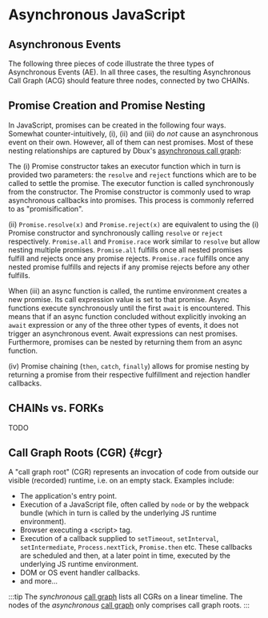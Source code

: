 # Asynchronous JavaScript



<TOC toc={toc} />

## Asynchronous Events

The following three pieces of code illustrate the three types of Asynchronous Events (AE). In all three cases, the resulting Asynchronous Call Graph (ACG) should feature three nodes, connected by two CHAINs.

<div className="flex flex-row flex-wrap">
  <CodeBlock className="border-purple" lang="js" src="async-send-file-await.js" />
  <HSpace />
  <CodeBlock className="border-purple" lang="js" src="async-send-file-promise.js" />
  <HSpace />
  <CodeBlock className="border-purple" lang="js" src="async-send-file-cb.js" />
</div>

<!-- 
TODO: this

% ###############################################################################
\subsection{Asynchronous Events and Promise Links}
% ###############################################################################

Modern JS engines are driven by a single-threaded event loop dispatching events from multiple queues. These queued events include all user-requested JS events, such as the program's entry point, event handler callbacks and \code{async} function stacks interrupted by \code{await}.
% \footnote{(https://nodejs.org/en/docs/guides/event-loop-timers-and-nexttick/, https://developer.mozilla.org/en-US/docs/Web/JavaScript/EventLoop)}
JavaScript is non-preemptive and single-threaded, thereby guaranteeing that once dequeued, a script keeps executing until the call stack has no more user code on it, or until it interrupts itself with a root-level \code{await} before another event is dequeued.
Our approach supports the latest asynchronous features of ES2020 but, in order to be accurate, requires Promises to adhere to the A+ specification~\cite{promiseaplus}, as modern browsers, Node and other JS engines do.
% NOTE: “Promises/A+ mandates that "thenCbs" must be executed asynchronously. However, Promises/A is ambiguous about whether onFulfilled can be fired immediately and synchronously”

To build the ACG, we record three types of Asynchronous Events (AE). Any AE \code{e} has at least two properties: the \code{scheduler}, the event that scheduled it, and \code{toRoot}, the CGR that executes upon its completion. Once the \code{toRoot} executed, the AE and its \code{toRoot} have a unique 1:1 relationship, which is why we may refer to them interchangeably (``an AE's CGR'' or ``a CGR's AE''). The AE types are:

\begin{enumerate}
  \item \code{AWAIT} \textemdash{} Scheduled by an \code{await} expression. \code{toRoot(e)} is the root of the continuation's virtual context or ``resume context/root''.
        Additional properties: \code{nestedPromise}: the await argument if it is a promise. \code{callerPromise}: promise of the async function, returned to caller.
  \item \code{THEN} \textemdash{} Scheduled by \code{q = p.THEN(f[, g])} for some promise \code{p}. For brevity, we use \code{THEN} to represent \code{then}, \code{catch} and \code{finally}. \code{toRoot(e)} is that of \code{e}'s fulfillment or rejection handler, which we also call \code{thenCb}. Additional properties: \code{p}, \code{q}.
        % \code{nestedPromise}, \code{realContext} (context of the async function).
  \item \code{CB} \textemdash{} Asynchronous callbacks scheduled by a call to an uninstrumented function which takes at least one argument \code{f} of type \code{function}. \code{toRoot(e)} is that of the executed callback \code{f}. Every execution of \code{f} will create another edge. Additional property: promise \code{p} (if callback was scheduled inside \code{p}'s promise ctor).
\end{enumerate}

We record the rest of the promise graph in five (out of six) types of PromiseLinks. Each link stores a NESTING relationship between two promises \code{from} and \code{to}: \textbf{NestedThen} links the promises involved in a \code{THEN} event: \code{to = p.then(() => from)} for some promise \code{p}. \textbf{AsyncReturn} links the promise returned by an \code{async} function \code{f} and its caller's return value \textemdash{} \code{to = f()}. \textbf{Resolve} links \code{to = PRe(from)} if \code{from} is promise, where \code{PRe} is \code{Promise.resolve} or \code{Promise.reject}. One \textbf{All} link is created from each promise \code{$p_i$} in \code{to = PAll([$p_1$, $p_2$...])} where \code{PAll} are Promise \code{all} or \code{allSettled} functions. We also add the special \textbf{Promisify} type which is added when the \code{resolve} or \code{reject} function of a promise ctor is called. We have not yet implemented a link for \textbf{Promise.race}.

A CGR is defined as ``belonging to'', or ``owned by'' a promise \code{p}, if the CGR is directly scheduled via \code{p}. That includes \code{p}'s \code{thenCbs}, async function resume roots (the owner \code{p} is its \code{callerPromise}) and promisified asynchronous callbacks. Note that not all promises
% (e.g. \code{Promise.resolve()})
have CGRs.
 -->




<!-- 
% see https://docs.google.com/presentation/d/1-jx2MDEBoufTazqmeKHII0h_aU0F9NF6iRlwOXjstaY/edit#slide=id.gf19b7b13b3_0_543



Below are several illustrations of asynchronous programs and their expected conceptual ACG.

Fig.~\ref{fig:ae-comparison-code} illustrates the three types of Asynchronous Events (AE). In all three cases, the resulting Asynchronous Call Graph (ACG) should feature three nodes, connected by two CHAINs.

-->

## Promise Creation and Promise Nesting

<!-- % \begin{figure}[t]
%   \begin{minted}{javascript}
% function sleep(ms) {
%   return new Promise((resolve) => setTimeout(resolve, ms));
% }
%   \end{minted}
%   \captiondetail[Implement `sleep` with `setTimeout`]{The Promise constructor itself does not trigger an asynchronous event but `setTimeout` does.}
%   \label{fig:promise_sleep}
% \end{figure} -->


In JavaScript, promises can be created in the following four ways. Somewhat counter-intuitively, (i), (ii) and (iii) do *not* cause an asynchronous event on their own.
However, all of them can nest promises. Most of these nesting relationships are captured by Dbux's [asynchronous call graph](../using-dbux/08-call-graph.mdx#async):

The (i) Promise constructor takes an executor function which in turn is provided two parameters: the `resolve` and `reject` functions which are to be called to settle the promise. The executor function is called synchronously from the constructor. The Promise constructor is commonly used to wrap asynchronous callbacks into promises. This process is commonly referred to as "promisification".

(ii) `Promise.resolve(x)` and `Promise.reject(x)` are equivalent to using the (i) Promise constructor and synchronously calling `resolve` or `reject` respectively. `Promise.all` and `Promise.race` work similar to `resolve` but allow nesting multiple promises. `Promise.all` fulfills once all nested promises fulfill and rejects once any promise rejects. `Promise.race` fulfills once any nested promise fulfills and rejects if any promise rejects before any other fulfills.

When (iii) an async function is called, the runtime environment creates a new promise. Its call expression value is set to that promise. Async functions execute synchronously until the first `await` is encountered. This means that if an async function concluded without explicitly invoking an `await` expression or any of the three other types of events, it does not trigger an asynchronous event. Await expressions can nest promises. Furthermore, promises can be nested by returning them from an async function.

(iv) Promise chaining (`then`, `catch`, `finally`) allows for promise nesting by returning a promise from their respective fulfillment and rejection handler callbacks.

<!-- TODO: (v) [Dynamic imports](https://developer.mozilla.org/en-US/docs/Web/JavaScript/Reference/Statements/import\#Dynamic_Imports) and other native functions might return promises. (but they don't nest) -->


## CHAINs vs. FORKs

TODO

<!-- 
TODO: this - remember: no need to get too technical. We better link the paper(s)/technical report(s) instead.

ref - more examples: https://docs.google.com/presentation/d/1HT7VcdklD5dG7jZvW4ytk3ZB3bpGAZTQ52Ml6vDF_U8/edit#slide=id.gb48a591586_0_331

Below are several illustrations of asynchronous programs and their expected conceptual ACG (forks and chains):

\begin{figure}[H]
  \includegraphics[width=\maxwidth{1.0\columnwidth}]{chain_fork_1}
  \caption{Promises (CHAIN vs. FORK)}
  \Description{A piece of code with promises (l), and its concept ACG (r).}
  \label{fig:chain_fork_1}
\end{figure}

\begin{figure}[H]
  \includegraphics[width=\maxwidth{1.0\columnwidth}]{chain_fork_2}
  \caption{Nested Promises (CHAIN vs. FORK)}
  \Description{A piece of code with promises and promise nesting (l), and its concept ACG (r).}
  \label{fig:chain_fork_2}
\end{figure}

\begin{figure}[H]
  \includegraphics[width=\maxwidth{1.0\columnwidth}]{chain_fork_3}
  \caption{AWAIT (CHAIN vs. FORK)}
  \Description{A piece of code with nested async function calls (l), and its concept ACG (r).}
  \label{fig:chain_fork_3}
\end{figure}
-->

<!-- 
NOTE on CBs:

CB-type events often do not provide enough information to distinguish between FORK and CHAIN, which is why we classify them as FORK, unless they are promisified or match any of the CALLBACK\_CHAIN\_HEURISTICS. In those cases, they are classified as CHAIN. Chains between AWAIT and THEN event roots propagate errors, while CBs have no automatic error propagation mechanism.

 -->

<!-- 
TODO: this

Making that distinction is the same as asking: are the events of the \code{toRoot} a logical continuation of the events of the \code{fromRoot} (CHAIN)? Or are they the start of something new (FORK)?

\begin{listing}[thp]
  \caption{CHAIN vs. FORK: \code{f} has two AEs \code{E1} and \code{E2}. \code{E2} is always a CHAIN, but \code{E1} might be CHAIN or FORK, depending on the caller. The example codes ex1-4 are at root-level.}
  \begin{minted}{javascript}
async function f() {
  FA
  await 0;  // E1
  FB
  await 0;  // E2
  FC
}

// ex1: E1 is FORK
A; f(); B;

// ex2: E1 is CHAIN
A; await f(); B;

// ex3: E1 is FORK
await g();
function g() { f(); }

// ex4: E1 is CHAIN
let p; h(); await p;
function h() { p = f(); }
  \end{minted}
  \label{code:chains_vs_fork}
\end{listing} -->



## Call Graph Roots (CGR) {#cgr}

A "call graph root" (CGR) represents an invocation of code from outside our visible (recorded) runtime, i.e. on an empty stack. Examples include:

* The application's entry point.
* Execution of a JavaScript file, often called by `node` or by the webpack bundle (which in turn is called by the underlying JS runtime environment).
* Browser executing a &lt;script> tag.
* Execution of a callback supplied to `setTimeout`, `setInterval`, `setIntermediate`, `Process.nextTick`, `Promise.then` etc. These callbacks are scheduled and then, at a later point in time, executed by the underlying JS runtime environment.
* DOM or OS event handler callbacks.
* and more...

:::tip
The *synchronous* [call graph](../using-dbux/08-call-graph.mdx) lists all CGRs on a linear timeline.
The nodes of the *asynchronous* [call graph](../using-dbux/08-call-graph.mdx) only comprises call graph roots.
:::


<!-- 
## Terminology

### Asynchronous Event

TODO

### Asynchronous Continuation

TODO
-->
